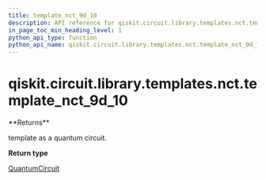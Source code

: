 ```yaml
---
title: template_nct_9d_10
description: API reference for qiskit.circuit.library.templates.nct.template_nct_9d_10
in_page_toc_min_heading_level: 1
python_api_type: function
python_api_name: qiskit.circuit.library.templates.nct.template_nct_9d_10
---
```


# qiskit.circuit.library.templates.nct.template\_nct\_9d\_10

<Function id="qiskit.circuit.library.templates.nct.template_nct_9d_10" github="https://github.com/qiskit/qiskit/tree/stable/0.18/qiskit/circuit/library/templates/nct/template_nct_9d_10.py" signature="template_nct_9d_10()">
  **Returns**

  template as a quantum circuit.

  **Return type**

  [QuantumCircuit](qiskit.circuit.QuantumCircuit "qiskit.circuit.QuantumCircuit")
</Function>

